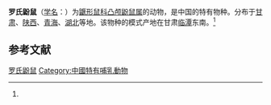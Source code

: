 {{Speciesbox
| name = 罗氏鼢鼠
| status = LC | status_system = iucn3.1
| status_ref = <ref name=iucn>{{IUCN2010|version=2010.3| assessors = Smith, A.T. & Johnston, C.H. |  year = 2008 | id = 14121 | title = Myospalax rothschildi |downloaded = 2010-10-5}}</ref>
| image = 
| genus = Eospalax
| species = rothschildi
| authority = (Thomas, 1911)<ref name='id929'>{{cite web| url =http://www.bioinfo.cn/db05/BjdwSpecies.php?action=view&id=929| title =罗氏鼢鼠| work =《中国动物物种编目数据库》| publisher =中国科学院微生物研究所| author =中国科学院动物研究所| accessdate =2009-03-27| deadurl =yes| archiveurl =https://web.archive.org/web/20160305071828/http://www.bioinfo.cn/db05/BjdwSpecies.php?action=view&id=929| archivedate =2016-03-05}}</ref>
| synonyms = 
'''''Myospalax rothschildi''''' <small>Thomas, 1911</small><ref name=iucn/>
}}

'''罗氏鼢鼠'''（[[学名|学名]]：{{lang|la|''Eospalax rothschildi''}}）为[[鼴形鼠科|鼴形鼠科]][[凸颅鼢鼠属|凸颅鼢鼠属]]的动物，是中国的特有物种。分布于[[甘肃|甘肃]]、[[陕西|陕西]]、[[青海|青海]]、[[湖北|湖北]]等地。该物种的模式产地在甘肃[[临潭|临潭]]东南。<ref name='id929'/>

== 参考文献 ==
{{reflist}}
{{Taxonbar|from=Q1763569}}

[[Category:凸颅鼢鼠属|罗氏鼢鼠]]
[[Category:中國特有哺乳動物|Category:中國特有哺乳動物]]


{{mammal-stub}}